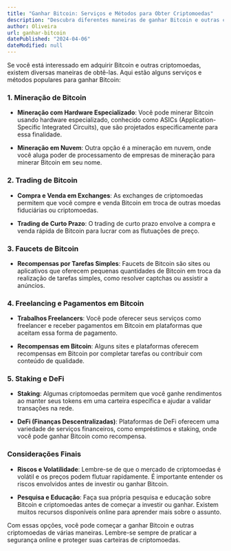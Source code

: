 ```yaml
---
title: "Ganhar Bitcoin: Serviços e Métodos para Obter Criptomoedas"
description: "Descubra diferentes maneiras de ganhar Bitcoin e outras criptomoedas através de serviços e métodos disponíveis."
author: Oliveira
url: ganhar-bitcoin
datePublished: "2024-04-06"
dateModified: null
---
```


Se você está interessado em adquirir Bitcoin e outras criptomoedas, existem diversas maneiras de obtê-las. Aqui estão alguns serviços e métodos populares para ganhar Bitcoin:

### 1. Mineração de Bitcoin

- **Mineração com Hardware Especializado**: Você pode minerar Bitcoin usando hardware especializado, conhecido como ASICs (Application-Specific Integrated Circuits), que são projetados especificamente para essa finalidade.

- **Mineração em Nuvem**: Outra opção é a mineração em nuvem, onde você aluga poder de processamento de empresas de mineração para minerar Bitcoin em seu nome.

### 2. Trading de Bitcoin

- **Compra e Venda em Exchanges**: As exchanges de criptomoedas permitem que você compre e venda Bitcoin em troca de outras moedas fiduciárias ou criptomoedas.

- **Trading de Curto Prazo**: O trading de curto prazo envolve a compra e venda rápida de Bitcoin para lucrar com as flutuações de preço.

### 3. Faucets de Bitcoin

- **Recompensas por Tarefas Simples**: Faucets de Bitcoin são sites ou aplicativos que oferecem pequenas quantidades de Bitcoin em troca da realização de tarefas simples, como resolver captchas ou assistir a anúncios.

### 4. Freelancing e Pagamentos em Bitcoin

- **Trabalhos Freelancers**: Você pode oferecer seus serviços como freelancer e receber pagamentos em Bitcoin em plataformas que aceitam essa forma de pagamento.

- **Recompensas em Bitcoin**: Alguns sites e plataformas oferecem recompensas em Bitcoin por completar tarefas ou contribuir com conteúdo de qualidade.

### 5. Staking e DeFi

- **Staking**: Algumas criptomoedas permitem que você ganhe rendimentos ao manter seus tokens em uma carteira específica e ajudar a validar transações na rede.

- **DeFi (Finanças Descentralizadas)**: Plataformas de DeFi oferecem uma variedade de serviços financeiros, como empréstimos e staking, onde você pode ganhar Bitcoin como recompensa.

### Considerações Finais

- **Riscos e Volatilidade**: Lembre-se de que o mercado de criptomoedas é volátil e os preços podem flutuar rapidamente. É importante entender os riscos envolvidos antes de investir ou ganhar Bitcoin.

- **Pesquisa e Educação**: Faça sua própria pesquisa e educação sobre Bitcoin e criptomoedas antes de começar a investir ou ganhar. Existem muitos recursos disponíveis online para aprender mais sobre o assunto.

Com essas opções, você pode começar a ganhar Bitcoin e outras criptomoedas de várias maneiras. Lembre-se sempre de praticar a segurança online e proteger suas carteiras de criptomoedas.
